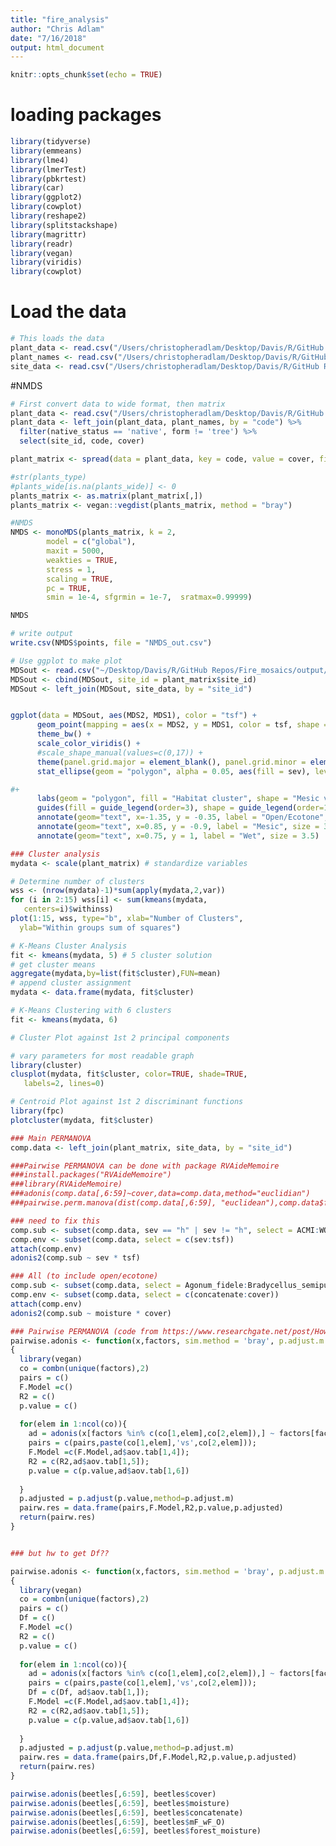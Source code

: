 ```yaml
---
title: "fire_analysis"
author: "Chris Adlam"
date: "7/16/2018"
output: html_document
---
```


```r
knitr::opts_chunk$set(echo = TRUE)
```

# loading packages
```r
library(tidyverse)
library(emmeans)
library(lme4)
library(lmerTest)
library(pbkrtest)
library(car)
library(ggplot2)
library(cowplot)
library(reshape2)
library(splitstackshape)
library(magrittr)
library(readr)
library(vegan)
library(viridis)
library(cowplot)

```

# Load the data
```r
# This loads the data
plant_data <- read.csv("/Users/christopheradlam/Desktop/Davis/R/GitHub Repos/Fire_mosaics/Data/plant_data.csv")
plant_names <- read.csv("/Users/christopheradlam/Desktop/Davis/R/GitHub Repos/Fire_mosaics/Data/plant_list.csv")
site_data <- read.csv("/Users/christopheradlam/Desktop/Davis/R/GitHub Repos/Fire_mosaics/Data/site_data.csv")
```

#NMDS
```r
# First convert data to wide format, then matrix
plant_data <- read.csv("/Users/christopheradlam/Desktop/Davis/R/GitHub Repos/Fire_mosaics/Data/plant_data.csv")
plant_data <- left_join(plant_data, plant_names, by = "code") %>% 
  filter(native_status == 'native', form != 'tree') %>% 
  select(site_id, code, cover)

plant_matrix <- spread(data = plant_data, key = code, value = cover, fill = 0)

#str(plants_type)
#plants_wide[is.na(plants_wide)] <- 0
plants_matrix <- as.matrix(plant_matrix[,])
plants_matrix <- vegan::vegdist(plants_matrix, method = "bray")

#NMDS
NMDS <- monoMDS(plants_matrix, k = 2, 
        model = c("global"),  
        maxit = 5000, 
        weakties = TRUE, 
        stress = 1,
        scaling = TRUE, 
        pc = TRUE,
        smin = 1e-4, sfgrmin = 1e-7,  sratmax=0.99999)

NMDS

# write output
write.csv(NMDS$points, file = "NMDS_out.csv")

# Use ggplot to make plot
MDSout <- read.csv("~/Desktop/Davis/R/GitHub Repos/Fire_mosaics/output/NMDS_out.csv")
MDSout <- cbind(MDSout, site_id = plant_matrix$site_id)
MDSout <- left_join(MDSout, site_data, by = "site_id")


ggplot(data = MDSout, aes(MDS2, MDS1), color = "tsf") + 
      geom_point(mapping = aes(x = MDS2, y = MDS1, color = tsf, shape = sev), size = 2) +
      theme_bw() +
      scale_color_viridis() +
      #scale_shape_manual(values=c(0,17)) +
      theme(panel.grid.major = element_blank(), panel.grid.minor = element_blank()) +
      stat_ellipse(geom = "polygon", alpha = 0.05, aes(fill = sev), level = 0.9) 

#+
      labs(geom = "polygon", fill = "Habitat cluster", shape = "Mesic vs. wet", color = "Cover type") +
      guides(fill = guide_legend(order=3), shape = guide_legend(order=1), color = guide_legend(order=2)) +
      annotate(geom="text", x=-1.35, y = -0.35, label = "Open/Ecotone", size = 3.5)+
      annotate(geom="text", x=0.85, y = -0.9, label = "Mesic", size = 3.5)+
      annotate(geom="text", x=0.75, y = 1, label = "Wet", size = 3.5)
```
```r
### Cluster analysis
mydata <- scale(plant_matrix) # standardize variables 

# Determine number of clusters
wss <- (nrow(mydata)-1)*sum(apply(mydata,2,var))
for (i in 2:15) wss[i] <- sum(kmeans(mydata,
   centers=i)$withinss)
plot(1:15, wss, type="b", xlab="Number of Clusters",
  ylab="Within groups sum of squares")

# K-Means Cluster Analysis
fit <- kmeans(mydata, 5) # 5 cluster solution
# get cluster means
aggregate(mydata,by=list(fit$cluster),FUN=mean)
# append cluster assignment
mydata <- data.frame(mydata, fit$cluster) 

# K-Means Clustering with 6 clusters
fit <- kmeans(mydata, 6)

# Cluster Plot against 1st 2 principal components

# vary parameters for most readable graph
library(cluster)
clusplot(mydata, fit$cluster, color=TRUE, shade=TRUE,
   labels=2, lines=0)

# Centroid Plot against 1st 2 discriminant functions
library(fpc)
plotcluster(mydata, fit$cluster) 
```


```r
### Main PERMANOVA
comp.data <- left_join(plant_matrix, site_data, by = "site_id")

###Pairwise PERMANOVA can be done with package RVAideMemoire
###install.packages("RVAideMemoire")
###library(RVAideMemoire)
###adonis(comp.data[,6:59]~cover,data=comp.data,method="euclidian")
###pairwise.perm.manova(dist(comp.data[,6:59], "euclidean"),comp.data$forest_moisture,nperm=999)

### need to fix this
comp.sub <- subset(comp.data, sev == "h" | sev != "h", select = ACMI:WOFI)
comp.env <- subset(comp.data, select = c(sev:tsf))
attach(comp.env)
adonis2(comp.sub ~ sev * tsf)

### All (to include open/ecotone)
comp.sub <- subset(comp.data, select = Agonum_fidele:Bradycellus_semipubescens)
comp.env <- subset(comp.data, select = c(concatenate:cover))
attach(comp.env)
adonis2(comp.sub ~ moisture * cover)

### Pairwise PERMANOVA (code from https://www.researchgate.net/post/How_can_I_do_PerMANOVA_pairwise_contrasts_in_R)
pairwise.adonis <- function(x,factors, sim.method = 'bray', p.adjust.m ='bonferroni')
{
  library(vegan)
  co = combn(unique(factors),2)
  pairs = c()
  F.Model =c()
  R2 = c()
  p.value = c()
  
  for(elem in 1:ncol(co)){
    ad = adonis(x[factors %in% c(co[1,elem],co[2,elem]),] ~ factors[factors %in% c(co[1,elem],co[2,elem])] , method =sim.method);
    pairs = c(pairs,paste(co[1,elem],'vs',co[2,elem]));
    F.Model =c(F.Model,ad$aov.tab[1,4]);
    R2 = c(R2,ad$aov.tab[1,5]);
    p.value = c(p.value,ad$aov.tab[1,6])
    
  }
  p.adjusted = p.adjust(p.value,method=p.adjust.m)
  pairw.res = data.frame(pairs,F.Model,R2,p.value,p.adjusted)
  return(pairw.res)
} 


### but hw to get Df??

pairwise.adonis <- function(x,factors, sim.method = 'bray', p.adjust.m ='bonferroni')
{
  library(vegan)
  co = combn(unique(factors),2)
  pairs = c()
  Df = c()
  F.Model =c()
  R2 = c()
  p.value = c()
  
  for(elem in 1:ncol(co)){
    ad = adonis(x[factors %in% c(co[1,elem],co[2,elem]),] ~ factors[factors %in% c(co[1,elem],co[2,elem])] , method =sim.method);
    pairs = c(pairs,paste(co[1,elem],'vs',co[2,elem]));
    Df = c(Df, ad$aov.tab[1,]);
    F.Model =c(F.Model,ad$aov.tab[1,4]);
    R2 = c(R2,ad$aov.tab[1,5]);
    p.value = c(p.value,ad$aov.tab[1,6])
    
  }
  p.adjusted = p.adjust(p.value,method=p.adjust.m)
  pairw.res = data.frame(pairs,Df,F.Model,R2,p.value,p.adjusted)
  return(pairw.res)
} 

pairwise.adonis(beetles[,6:59], beetles$cover)
pairwise.adonis(beetles[,6:59], beetles$moisture)
pairwise.adonis(beetles[,6:59], beetles$concatenate)
pairwise.adonis(beetles[,6:59], beetles$mF_wF_O)
pairwise.adonis(beetles[,6:59], beetles$forest_moisture)
```
